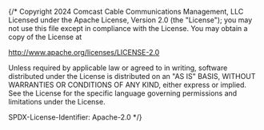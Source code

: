 {/* 
Copyright 2024 Comcast Cable Communications Management, LLC
 Licensed under the Apache License, Version 2.0 (the "License");
 you may not use this file except in compliance with the License.
 You may obtain a copy of the License at

 http://www.apache.org/licenses/LICENSE-2.0

 Unless required by applicable law or agreed to in writing, software
 distributed under the License is distributed on an "AS IS" BASIS,
 WITHOUT WARRANTIES OR CONDITIONS OF ANY KIND, either express or implied.
 See the License for the specific language governing permissions and
 limitations under the License.

 SPDX-License-Identifier: Apache-2.0
*/}


<Meta of={GridStories} />

<Title />

Grids of navigable items (usually involving artwork and metadata) are one of the most common UI patterns found in TV applications, often something like this grid of multicolored tiles:

<Primary of={GridStories} />

We can build this layout with a few components and styles, letting the `Row` and `Column` do the heavy lifting:

```tsx
const App = () => {
  const tileStyle = {
    width: 300,
    height: 100,
    borderRadius: 8,
    border: {
      width: 4,
      color: 0x00000000
    },
    focus: {
      border: {
        width: 4,
        color: 0xffffffff
      }
    }
  };

  return (
    <Column autofocus>
      <Row height={100}>
        <View style={tileStyle} />
        <View style={tileStyle} />
        <View style={tileStyle} />
        <View style={tileStyle} />
      </Row>
      <Row height={100}>
        <View style={tileStyle} />
        <View style={tileStyle} />
        <View style={tileStyle} />
        <View style={tileStyle} />
      </Row>
      <Row height={100}>
        <View style={tileStyle} />
        <View style={tileStyle} />
        <View style={tileStyle} />
        <View style={tileStyle} />
      </Row>
      <Row height={100}>
        <View style={tileStyle} />
        <View style={tileStyle} />
        <View style={tileStyle} />
        <View style={tileStyle} />
      </Row>
    </Column>
  )
}
```


